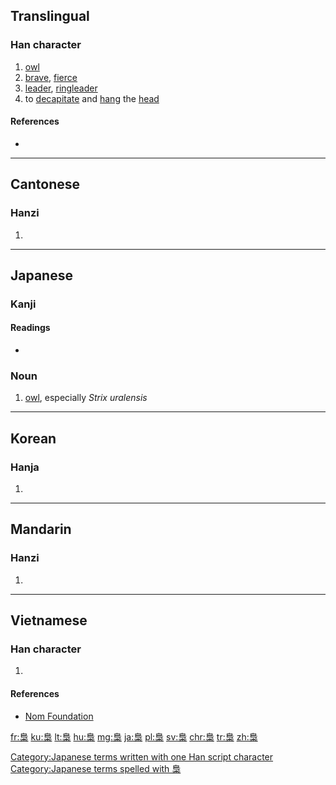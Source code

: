 {{also|枭}}
==Translingual==

===Han character===
{{Han char|rn=75|rad=木|as=07|sn=11|four=2790<sub>4</sub>|canj=竹日卜木 (HAYD)}}

# [[owl]]
# [[brave]], [[fierce]]
# [[leader]], [[ringleader]]
# to [[decapitate]] and [[hang]] the [[head]]

====References====
* {{Han ref|kx=0529.160|dkj=14861|dj=0918.010|hdz=21217.110|uh=689F|ud=26783|bh=B1FA|bd=45562}}

----

==Cantonese==

===Hanzi===
{{yue-hanzi|jyut=|y=hiu1|sim=枭}}

# {{defn|lang=yue|sort=木07}}

----

==Japanese==
{{wikispecies|Strix uralensis}}

===Kanji===
{{ja-kanji|grade=|rs=木07}}

====Readings====
* {{ja-readings|on=[[きょう]] (kyō)|kun=[[ふくろう]] (fukurou)}}

===Noun===
{{ja-noun|k|kata=フクロウ|hira=ふくろう|rom=fukurō}} 

# [[owl]], especially ''Strix uralensis''

[[Category:Japanese terms written with one Han script character]]
[[Category:Japanese terms spelled with 梟]]

----

==Korean==

===Hanja===
{{ko-hanja|hangeul=효|eumhun=|rv=hyo|mr=hyo|y=hyo}}

# {{defn|lang=ko|sort=木07}}

----

==Mandarin==

===Hanzi===
{{cmn-hanzi|sim=枭|pin=[[xiāo]] ([[xiao1]])|wg=hsiao<sup>1</sup>}}

# {{defn|lang=cmn|sort=木07}}

----

==Vietnamese==

===Han character===
{{vi-hantu|[[kiêu]]|rs=木07}}

# {{defn|lang=vi|sort=木07}}

====References====
*[http://nomfoundation.org/common/nom_details.php?codepoint=689f Nom Foundation]

[[fr:梟]]
[[ku:梟]]
[[lt:梟]]
[[hu:梟]]
[[mg:梟]]
[[ja:梟]]
[[pl:梟]]
[[sv:梟]]
[[chr:梟]]
[[tr:梟]]
[[zh:梟]]
